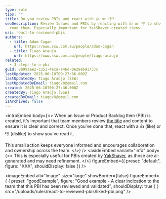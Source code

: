```yaml
---
type: rule
tips: ""
title: Do you review PBIs and react with 👍 or 👎?
seoDescription: Review Issues and PBIs by reacting with 👍 or 👎 to show you’ve
  read them. Especially important for YakShaver-created items.
uri: react-to-reviewed-pbis
authors:
  - title: Adam Cogan
    url: https://www.ssw.com.au/people/adam-cogan
  - title: Tiago Araujo
    url: https://www.ssw.com.au/people/tiago-araujo
related:
  - 3-steps-to-a-pbi
guid: 8b99aae2-c351-4eca-a46d-0e29eb91733c
lastUpdated: 2025-06-10T00:27:36.000Z
lastUpdatedBy: Tiago Araújo [SSW]
lastUpdatedByEmail: tiagov8@gmail.com
created: 2025-06-10T00:27:36.000Z
createdBy: Tiago Araújo [SSW]
createdByEmail: tiagov8@gmail.com
isArchived: false
---
```

<introEmbed
  body={<>
When an Issue or Product Backlog Item (PBI) is created, it's important that team members review [the title](/meaningful-pbi-titles) and content to ensure it is clear and correct. Once you've done that, react with a 👍 (like) or 👎 (dislike) to show you've read it.

This small action keeps everyone informed and encourages collaboration and ownership across the team.
  </>}
/>
<asideEmbed
  variant="info"
  body={<>
    This is especially useful for PBIs created by [YakShaver](/https://yakshaver.ai), as those are ai-generated and may need refinement.
  </>}
  figureEmbed={{
    preset: "default",
    figure: "XXX",
    shouldDisplay: false
  }}
/>

<imageEmbed
  alt="Image"
  size="large"
  showBorder={false}
  figureEmbed={ {
    preset: "goodExample",
    figure: "Good example - A clear indication to the team that this PBI has been reviewed and validated",
    shouldDisplay: true
  } }
  src="/uploads/rules/react-to-reviewed-pbis/liked-pbi.png"
/>
